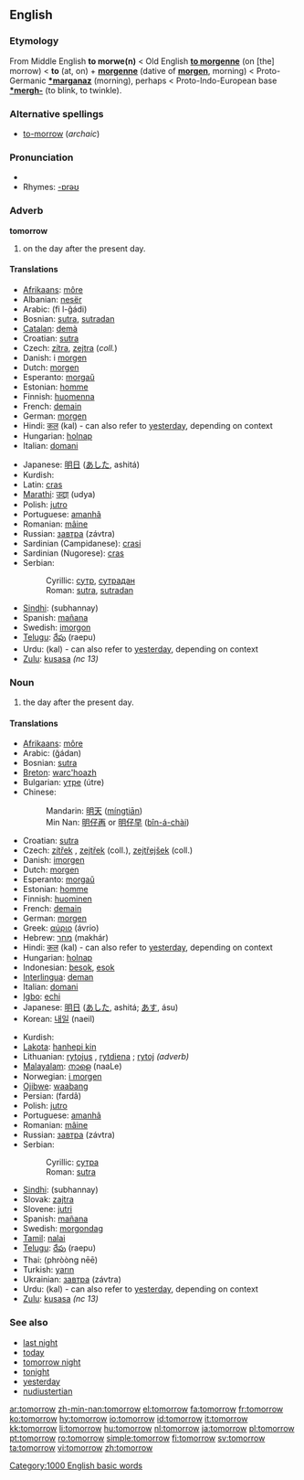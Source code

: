 ==English==

===Etymology===
From Middle English '''to morwe(n)''' < Old English '''[[to morgenne]]''' (on [the] morrow) < '''to''' (at, on) + '''[[morgenne]]''' (dative of '''[[morgen]]''', morning) < Proto-Germanic '''[[*marganaz]]''' (morning), perhaps < Proto-Indo-European base '''[[*mergh-]]''' (to blink, to twinkle).

===Alternative spellings===
* [[to-morrow]] (''archaic'')

===Pronunciation===
* {{audio|en-us-tomorrow.ogg|Audio (US)}}
* Rhymes: [[Rhymes:English:-ɒrəʊ|-ɒrəʊ]]

===Adverb===
'''tomorrow'''

# on the day after the present day.

====Translations====
{{top}}
* [[Afrikaans]]: [[môre]]
* Albanian: [[nesër]]
* Arabic: {{Arab|[[في الغد]]}} (fi l-ğádi)
* Bosnian: [[sutra]], [[sutradan]]
* [[Catalan]]: [[demà]]
* Croatian: [[sutra]]
* Czech: [[zítra]], [[zejtra]] (''coll.'')
* Danish: i [[morgen]]
* Dutch: [[morgen]]
* Esperanto: [[morgaŭ]]
* Estonian: [[homme]]
* Finnish: [[huomenna]]
* French: [[demain]]
* German: [[morgen]]
* Hindi: [[कल]] (kal) - can also refer to [[yesterday]], depending on context
* Hungarian: [[holnap]]
* Italian: [[domani]]
{{mid}}
* Japanese: [[明日]] ([[あした]], ashitá)
* Kurdish: {{KUchar|[[سبه‌ی]]}}
* Latin: [[cras]]
* [[Marathi]]: [[उद्या]] (udya)
* Polish: [[jutro]]
* Portuguese: [[amanhã]]
* Romanian: [[mâine]]
* Russian: [[завтра]] (závtra)
* Sardinian (Campidanese): [[crasi]]
* Sardinian (Nugorese): [[cras]]
* Serbian:
*: Cyrillic: [[сутр]], [[сутрадан]]
*: Roman: [[sutra]], [[sutradan]]
* [[Sindhi]]: {{SDchar|[[سڀاڻي|سُڀاڻي]]}} (subhannay) {{f}}
* Spanish: [[mañana]]
* Swedish: [[imorgon]]
* [[Telugu]]: [[రేపు]] (raepu)
* Urdu: {{ur-Arab|[[کل]]}} (kal) - can also refer to [[yesterday]], depending on context
* [[Zulu]]: [[kusasa]] ''(nc 13)''
{{bottom}}

===Noun===
{{en-noun}}

# the day after the present day.

====Translations====
{{top}}
* [[Afrikaans]]: [[môre]]
* Arabic: {{ARchar|[[غدا|غَداً]]}} (ğádan)
* Bosnian: [[sutra]] {{n}}
* [[Breton]]: [[warc'hoazh]]
* Bulgarian: [[утре]] (útre)
* Chinese:
*: Mandarin: [[明天]] ([[míngtiān]])
*: Min Nan: [[明仔再]] or [[明仔早]] ([[bîn-á-chài]])
* Croatian: [[sutra]] {{n}}
* Czech: [[zítřek]] {{m}}, [[zejtřek]] {{m}} (coll.), [[zejtřejšek]] {{m}} (coll.)
* Danish: [[imorgen]]
* Dutch: [[morgen]] {{m}}
* Esperanto: [[morgaŭ]]
* Estonian: [[homme]]
* Finnish: [[huominen]]
* French: [[demain]] {{m}}
* German: [[morgen]]
* Greek: [[αύριο]] (ávrio)
* Hebrew: [[מחר]] (makhár)
* Hindi: [[कल]] (kal) - can also refer to [[yesterday]], depending on context
* Hungarian: [[holnap]]
* Indonesian: [[besok]], [[esok]]
* [[Interlingua]]: [[deman]]
* Italian: [[domani]]
* [[Igbo]]: [[echi]]
* Japanese: [[明日]] ([[あした]], ashitá; [[あす]], ásu)
* Korean: [[내일]] (naeil)
{{mid}}
* Kurdish: {{KUchar|[[سبه‌ینێ]]}}
* [[Lakota]]: [[hanhepi kin]]
* Lithuanian: [[rytojus]] {{m}}, [[rytdiena]] {{f}}; [[rytoj]] ''(adverb)''
* [[Malayalam]]: [[നാളെ]] (naaLe)
* Norwegian: [[i morgen]]
* [[Ojibwe]]: [[waabang]]
* Persian: {{FAchar|[[فردا]]}} (fardâ)
* Polish: [[jutro]] {{n}}
* Portuguese: [[amanhã]] {{m}}
* Romanian: [[mâine]] {{n}}
* Russian: [[завтра]] (závtra)
* Serbian:
*: Cyrillic: [[сутра]] {{n}}
*: Roman: [[sutra#Serbian|sutra]] {{n}}
* [[Sindhi]]: {{SDchar|[[سُڀاڻي]]}} (subhannay) {{f}}
* Slovak: [[zajtra]]
* Slovene: [[jutri]]
* Spanish: [[mañana]] {{f}}
* Swedish: [[morgondag]]
* [[Tamil]]: [[nalai]]
* [[Telugu]]: [[రేపు]] (raepu)
* Thai: {{THchar|[[พรุ่งนี้]]}} (phròòng nēē)
* Turkish: [[yarın]]
* Ukrainian: [[завтра]] (závtra)
* Urdu: {{ur-Arab|[[کل]]}} (kal) - can also refer to [[yesterday]], depending on context
* [[Zulu]]: [[kusasa]] ''(nc 13)''
{{bottom}}

===See also===
* [[last night]]
* [[today]]
* [[tomorrow night]]
* [[tonight]]
* [[yesterday]]
* [[nudiustertian]]

[[Category:1000 English basic words]]

[[ar:tomorrow]]
[[zh-min-nan:tomorrow]]
[[el:tomorrow]]
[[fa:tomorrow]]
[[fr:tomorrow]]
[[ko:tomorrow]]
[[hy:tomorrow]]
[[io:tomorrow]]
[[id:tomorrow]]
[[it:tomorrow]]
[[kk:tomorrow]]
[[li:tomorrow]]
[[hu:tomorrow]]
[[nl:tomorrow]]
[[ja:tomorrow]]
[[pl:tomorrow]]
[[pt:tomorrow]]
[[ro:tomorrow]]
[[simple:tomorrow]]
[[fi:tomorrow]]
[[sv:tomorrow]]
[[ta:tomorrow]]
[[vi:tomorrow]]
[[zh:tomorrow]]